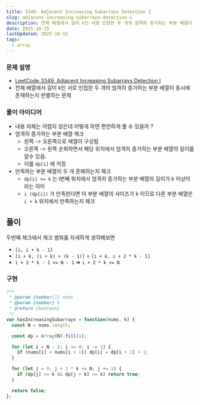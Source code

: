 ```yaml
---
title: 3349. Adjacent Increasing Subarrays Detection I
slug: adjacent-increasing-subarrays-detection-i
description: 전체 배열에서 길이 k인 서로 인접한 두 개의 엄격히 증가하는 부분 배열이 동시에 존재하는지 판별하는 문제
date: 2025-10-15
lastUpdated: 2025-10-15
tags:
  - array
---
```



### 문제 설명
* [LeetCode 3349. Adjacent Increasing Subarrays Detection I](https://leetcode.com/problems/adjacent-increasing-subarrays-detection-i/)
* 전체 배열에서 길이 k인 서로 인접한 두 개의 엄격히 증가하는 부분 배열이 동시에 존재하는지 판별하는 문제

### 풀이 아이디어

* 내용 자체는 어렵지 않은데 어떻게 하면 편안하게 풀 수 있을까 ?
* 엄격히 증가하는 부분 배열 체크
    - 왼쪽 -> 오른쪽으로 배열이 구성됨
    - 오른쪽 -> 왼쪽 순회하면서 해당 위치에서 엄격히 증가하는 부분 배열의 길이를 알수 있음.
    - 이를 `dp[i]` 에 저장
* 만족하는 부분 배열이 두 개 존해하는지 체크
    - `dp[i] >= k` 는 i번째 위치에서 엄격히 증가하는 부분 배열의 길이가 k 이상이라는 의미
    - `i (dp[i])` 가 만족한다면 이 부분 배열의 사이즈가 k 이므로 다른 부분 배열은 `i + k` 위치에서 만족하는지 체크

## 풀이 

두번째 체크에서 체크 범위를 자세하게 생각해보면
* `[i, i + k - 1]` 
* `[i + k, (i + k) + (k - 1)]` = `[i + k, i + 2 * k - 1]`
* `i + 2 * k - 1 <= N - 1` => `i + 2 * k <= N`

### 구현
```typescript
/**
 * @param {number[]} nums
 * @param {number} k
 * @return {boolean}
 */
var hasIncreasingSubarrays = function(nums, k) {
  const N = nums.length;

  const dp = Array(N).fill(1);

  for (let i = N - 2; i >= 0; i -= 1) {
    if (nums[i] < nums[i + 1]) dp[i] = dp[i + 1] + 1;
  }

  for (let j = 0; j + 2 * k <= N; j += 1) {
    if (dp[j] >= k && dp[j + k] >= k) return true;
  }

  return false;
};
```
